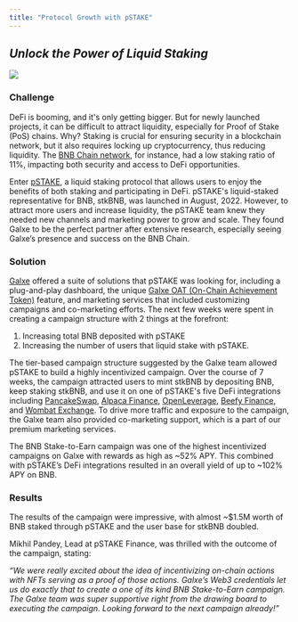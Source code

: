 ```yaml
---
title: "Protocol Growth with pSTAKE"
---
```


## _Unlock the Power of Liquid Staking_[](#unlock-the-power-of-liquid-staking "Direct link to heading")

![](/images/case-studies/pstake-case-study-banner-3708684e714b748985b41a5109ab204c.png)

### Challenge[](#challenge "Direct link to heading")

DeFi is booming, and it's only getting bigger. But for newly launched projects, it can be difficult to attract liquidity, especially for Proof of Stake (PoS) chains. Why? Staking is crucial for ensuring security in a blockchain network, but it also requires locking up cryptocurrency, thus reducing liquidity. The [BNB Chain network](https://www.bnbchain.org/en), for instance, had a low staking ratio of 11%, impacting both security and access to DeFi opportunities.

Enter [pSTAKE](https://pstake.finance/), a liquid staking protocol that allows users to enjoy the benefits of both staking and participating in DeFi. pSTAKE's liquid-staked representative for BNB, stkBNB, was launched in August, 2022\. However, to attract more users and increase liquidity, the pSTAKE team knew they needed new channels and marketing power to grow and scale. They found Galxe to be the perfect partner after extensive research, especially seeing Galxe’s presence and success on the BNB Chain.

### **Solution**[](#solution "Direct link to heading")

[Galxe](https://galxe.com?utm%5Fsource=CaseStudy&utm%5Fmedium=Docs&utm%5Fcampaign=pSTAKE) offered a suite of solutions that pSTAKE was looking for, including a plug-and-play dashboard, the unique [Galxe OAT (On-Chain Achievement Token)](https://gal.xyz/GalxeOAT) feature, and marketing services that included customizing campaigns and co-marketing efforts. The next few weeks were spent in creating a campaign structure with 2 things at the forefront:

1. Increasing total BNB deposited with pSTAKE
2. Increasing the number of users that liquid stake with pSTAKE.

The tier-based campaign structure suggested by the Galxe team allowed pSTAKE to build a highly incentivized campaign. Over the course of 7 weeks, the campaign attracted users to mint stkBNB by depositing BNB, keep staking stkBNB, and use it on one of pSTAKE's five DeFi integrations including [PancakeSwap](https://pancakeswap.finance/), [Alpaca Finance](https://www.alpacafinance.org/), [OpenLeverage](https://openleverage.finance/), [Beefy Finance](https://beefy.finance/), and [Wombat Exchange](https://www.wombat.exchange/). To drive more traffic and exposure to the campaign, the Galxe team also provided co-marketing support, which is a part of our premium marketing services.

The BNB Stake-to-Earn campaign was one of the highest incentivized campaigns on Galxe with rewards as high as \~52% APY. This combined with pSTAKE’s DeFi integrations resulted in an overall yield of up to \~102% APY on BNB.

### Results[](#results "Direct link to heading")

The results of the campaign were impressive, with almost \~$1.5M worth of BNB staked through pSTAKE and the user base for stkBNB doubled.

Mikhil Pandey, Lead at pSTAKE Finance, was thrilled with the outcome of the campaign, stating:

_“We were really excited about the idea of incentivizing on-chain actions with NFTs serving as a proof of those actions. Galxe’s Web3 credentials let us do exactly that to create a one of its kind BNB Stake-to-Earn campaign. The Galxe team was super supportive right from the drawing board to executing the campaign. Looking forward to the next campaign already!”_
